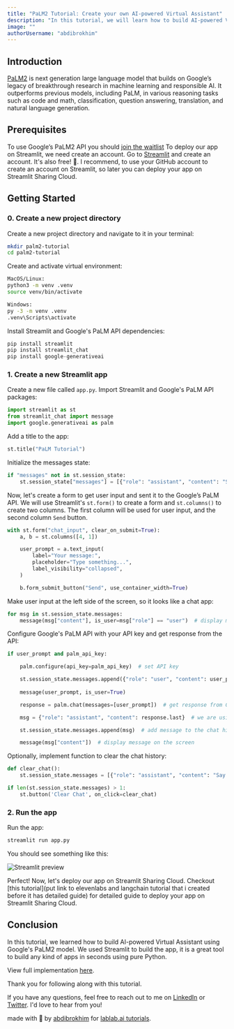 ```yaml
---
title: "PaLM2 Tutorial: Create your own AI-powered Virtual Assistant"
description: "In this tutorial, we will learn how to build AI-powered Virtual Assistant using Google's PaLM2 model. Sit back relax and enjoy the tutorial!"
image: ""
authorUsername: "abdibrokhim"
---
```



## Introduction

[PaLM2](https://lablab.ai/tech/google/palm) is next generation large language model that builds on Google’s legacy of breakthrough research in machine learning and responsible AI. It outperforms previous models, including PaLM, in various reasoning tasks such as code and math, classification, question answering, translation, and natural language generation.


## Prerequisites
To use Google’s PaLM2 API you should [join the waitlist](https://developers.generativeai.google/products/palm)
To deploy our app on Streamlit, we need create an account. Go to [Streamlit](https://streamlit.io/) and create an account. It's also free! 🎉. I recommend, to use your GitHub account to create an account on Streamlit, so later you can deploy your app on Streamlit Sharing Cloud.


## Getting Started

### 0. Create a new project directory

Create a new project directory and navigate to it in your terminal:

```bash
mkdir palm2-tutorial
cd palm2-tutorial
```

Create and activate virtual environment:

```bash
MacOS/Linux:
python3 -m venv .venv
source venv/bin/activate

Windows:
py -3 -m venv .venv
.venv\Scripts\activate
```

Install Streamlit and Google's PaLM API dependencies:

```python
pip install streamlit
pip install streamlit_chat
pip install google-generativeai
```

### 1. Create a new Streamlit app

Create a new file called `app.py`. Import Streamlit and Google's PaLM API packages:


```python
import streamlit as st
from streamlit_chat import message
import google.generativeai as palm
```

Add a title to the app:

```python
st.title("PaLM Tutorial")
```

Initialize the messages state:

```python
if "messages" not in st.session_state:
    st.session_state["messages"] = [{"role": "assistant", "content": "Say something to get started!"}]
```

Now, let's create a form to get user input and sent it to the Google’s PaLM API. We will use Streamlit's `st.form()` to create a form and `st.columns()` to create two columns. The first column will be used for user input, and the second column `Send` button.

```python
with st.form("chat_input", clear_on_submit=True):
    a, b = st.columns([4, 1])

    user_prompt = a.text_input(
        label="Your message:",
        placeholder="Type something...",
        label_visibility="collapsed",
    )

    b.form_submit_button("Send", use_container_width=True)
```

Make user input at the left side of the screen, so it looks like a chat app:

```python
for msg in st.session_state.messages:
    message(msg["content"], is_user=msg["role"] == "user")  # display message on the screen
```

Configure Google's PaLM API with your API key and get response from the API:


```python
if user_prompt and palm_api_key:

    palm.configure(api_key=palm_api_key)  # set API key

    st.session_state.messages.append({"role": "user", "content": user_prompt})
    
    message(user_prompt, is_user=True)

    response = palm.chat(messages=[user_prompt])  # get response from Google's PaLM API

    msg = {"role": "assistant", "content": response.last}  # we are using dictionary to store message and its role. It will be useful later when we want to display chat history on the screen, to show user input at the left and AI's right side of the screen.

    st.session_state.messages.append(msg)  # add message to the chat history

    message(msg["content"])  # display message on the screen
```


Optionally, implement function to clear the chat history:

```python
def clear_chat():
    st.session_state.messages = [{"role": "assistant", "content": "Say something to get started!"}]

if len(st.session_state.messages) > 1:
    st.button('Clear Chat', on_click=clear_chat)
```

### 2. Run the app

Run the app:

```bash
streamlit run app.py
```

You should see something like this:

<Img src="./images/preview.png" alt="Streamlit preview" caption="Streamlit preview"/>

Perfect! Now, let's deploy our app on Streamlit Sharing Cloud. Checkout [this tutorial](put link to elevenlabs and langchain tutorial that i created before it has detailed guide) for detailed guide to deploy your app on Streamlit Sharing Cloud.


## Conclusion

In this tutorial, we learned how to build AI-powered Virtual Assistant using Google's PaLM2 model. We used Streamlit to build the app, it is a great tool to build any kind of apps in seconds using pure Python.

View full implementation [here](https://github.com/abdibrokhim/PaLM2-Tutorial).

Thank you for following along with this tutorial.

If you have any questions, feel free to reach out to me on [LinkedIn](https://linkedin.com/in/abdibrokhim) or [Twitter](https://twitter.com/abdibrokhim). I'd love to hear from you!

made with 💜 by [abdibrokhim](https://linkedin.com/in/abdibrokhim) for [lablab.ai tutorials](https://lablab.ai/t).

